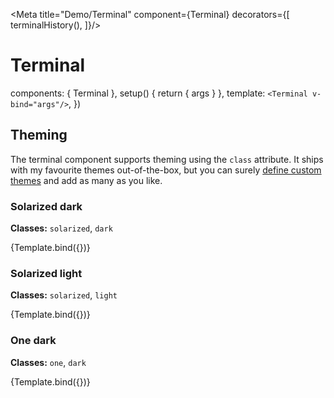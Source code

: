 


<Meta
  title="Demo/Terminal"
  component={Terminal}
  decorators={[
    terminalHistory(),
  ]}/>

# Terminal

<Description of={Terminal}/>

  components: { Terminal },
  setup() {
    return { args }
  },
  template: `
    <Terminal v-bind="args"/>
  `,
})

## Theming

The terminal component supports theming using the `class` attribute. It ships
with my favourite themes out-of-the-box, but you can surely
[define custom themes](?path=/docs/guide-custom-themes--page) and add as many as
you like.

### Solarized dark

**Classes:** `solarized`, `dark`

<Canvas>
  <Story
    name="Solarized dark"
    args={{
      class: ['solarized', 'dark']
    }}>
    {Template.bind({})}
  </Story>
</Canvas>

### Solarized light

**Classes:** `solarized`, `light`

<Canvas>
  <Story
    name="Solarized light"
    args={{
      class: ['solarized', 'light']
    }}>
    {Template.bind({})}
  </Story>
</Canvas>

### One dark

**Classes:** `one`, `dark`

<Canvas>
  <Story
    name="One dark"
    args={{
      class: ['one', 'dark']
    }}>
    {Template.bind({})}
  </Story>
</Canvas>

